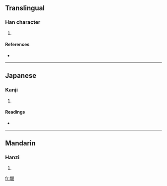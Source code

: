 ==Translingual==

===Han character===
{{Han char|rn=86|rad=火|as=15|sn=19|four=|canj=火女女女 (FVVV)}}

# {{defn|Han|sort=火15}}

====References====
* {{Han ref|kx=0686.200|dkj=19544|dj=1099.070|hdz=32246.120|uh=7209|ud=29193}}

----

==Japanese==

===Kanji===
{{ja-kanji|grade=|rs=火15}}

# {{defn|Japanese}}

====Readings====
* {{ja-readings|on=[[ろう]] (rō), [[りょう]] (ryō)|kun=}}

----

==Mandarin==

===Hanzi===
{{cmn-hanzi|pin=[[là]] ([[la4]])|wg=la<sup>4</sup>}}

# {{defn|Mandarin}}

[[fr:爉]]